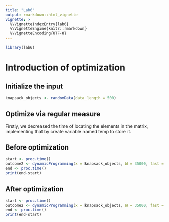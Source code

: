 ```yaml
---
title: "Lab6"
output: rmarkdown::html_vignette
vignette: >
  %\VignetteIndexEntry{lab6}
  %\VignetteEngine{knitr::rmarkdown}
  %\VignetteEncoding{UTF-8}
---
```

```r
library(lab6)
```


# Introduction of optimization

## Initialize the input

```r
knapsack_objects <- randomData(data_length = 500)
```

## Optimize via regular measure
Firstly, we decreased the time of locating the elements in the matrix, implementing that by create variable named temp to store it.

## Before optimization

```r
start <- proc.time()
outcome2 <- dynamicProgramming(x = knapsack_objects, W = 35000, fast = FALSE)
end <- proc.time()
print(end-start)
```

## After optimization

```r
start <- proc.time()
outcome2 <- dynamicProgramming(x = knapsack_objects, W = 35000, fast = TRUE)
end <- proc.time()
print(end-start)
```
